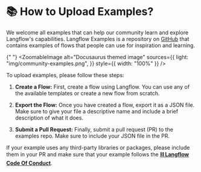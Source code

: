 
# 📚 How to Upload Examples?

We welcome all examples that can help our community learn and explore Langflow's capabilities.
Langflow Examples is a repository on [GitHub](https://github.com/logspace-ai/langflow_examples) that contains examples of flows that people can use for inspiration and learning.

{" "}
<ZoomableImage
  alt="Docusaurus themed image"
  sources={{
    light: "img/community-examples.png",
  }}
  style={{ width: "100%" }}
/>

To upload examples, please follow these steps:

1. **Create a Flow:** First, create a flow using Langflow. You can use any of the available templates or create a new flow from scratch.

2. **Export the Flow:** Once you have created a flow, export it as a JSON file. Make sure to give your file a descriptive name and include a brief description of what it does.

3. **Submit a Pull Request:** Finally, submit a pull request (PR) to the examples repo. Make sure to include your JSON file in the PR.

If your example uses any third-party libraries or packages, please include them in your PR and make sure that your example follows the [**⛓️ Langflow Code Of Conduct**](https://github.com/logspace-ai/langflow/blob/dev/CODE_OF_CONDUCT.md).
